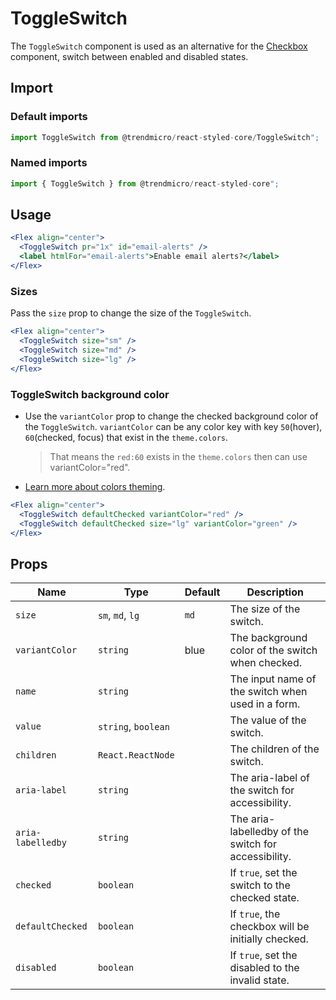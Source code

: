# ToggleSwitch

The `ToggleSwitch` component is used as an alternative for the [Checkbox](/checkbox)
component, switch between enabled and disabled states.

## Import

### Default imports

```js
import ToggleSwitch from @trendmicro/react-styled-core/ToggleSwitch";
```

### Named imports

```js
import { ToggleSwitch } from @trendmicro/react-styled-core";
```

## Usage

```jsx
<Flex align="center">
  <ToggleSwitch pr="1x" id="email-alerts" />
  <label htmlFor="email-alerts">Enable email alerts?</label>
</Flex>
```

### Sizes

Pass the `size` prop to change the size of the `ToggleSwitch`.

```jsx
<Flex align="center">
  <ToggleSwitch size="sm" />
  <ToggleSwitch size="md" />
  <ToggleSwitch size="lg" />
</Flex>
```

### ToggleSwitch background color

* Use the `variantColor` prop to change the checked background color of the `ToggleSwitch`. `variantColor` can be any color key with key `50`(hover), `60`(checked, focus) that exist in the `theme.colors`.

  > That means the `red:60` exists in the `theme.colors` then can use variantColor="red".

* [Learn more about colors theming](./colors).

```jsx
<Flex align="center">
  <ToggleSwitch defaultChecked variantColor="red" />
  <ToggleSwitch defaultChecked size="lg" variantColor="green" />
</Flex>
```

## Props

| Name               | Type                | Default | Description                                          |
| ------------------ | ------------------- | ------- | ---------------------------------------------------- |
| `size`             | `sm`, `md`, `lg`    |  `md`   | The size of the switch.                              |
| `variantColor`     | `string`            |  blue   | The background color of the switch when checked.     |
| `name`             | `string`            |         | The input name of the switch when used in a form.    |
| `value`            | `string`, `boolean` |         | The value of the switch.                             |
| `children`         | `React.ReactNode`   |         | The children of the switch.                          |
| `aria-label`       | `string`            |         | The aria-label of the switch for accessibility.      |
| `aria-labelledby`  | `string`            |         | The aria-labelledby of the switch for accessibility. |
| `checked`          | `boolean`           |         | If `true`, set the switch to the checked state.      |
| `defaultChecked`   | `boolean`           |         | If `true`, the checkbox will be initially checked.   |
| `disabled`         | `boolean`           |         | If `true`, set the disabled to the invalid state.    |